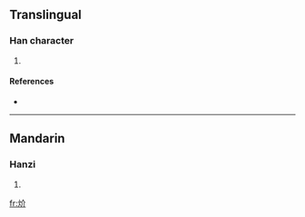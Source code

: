 ==Translingual==

===Han character===
{{Han char|rn=86|rad=火|as=04|sn=8|four=|canj=火人中中 (FOLL)}}

# {{defn|Han|sort=火04}}

====References====
* {{Han ref|kx=0667.110|dkj=18908|dj=1076.190|hdz=32192.090|uh=708C|ud=28812}}

----

==Mandarin==

===Hanzi===
{{cmn-hanzi|pin=[[kài]] ([[kai4]])|wg=k'ai<sup>4</sup>}}

# {{defn|Mandarin}}

[[fr:炌]]